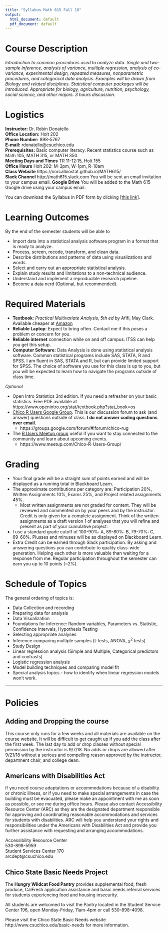 ```yaml
---
title: "Syllabus Math 615 Fall 18"
output:
  html_document: default
  pdf_document: default
---
```


# Course Description

_Introduction to common procedures used to analyze data. Single and two-sample inference, analysis of variance, multiple regression, analysis of co-variance, experimental design, repeated measures, nonparametric procedures, and categorical data analysis. Examples will be drawn from Biology and related disciplines. Statistical computer packages will be introduced. Appropriate for biology, agriculture, nutrition, psychology, social science, and other majors. 3 hours discussion._


# Logistics
**Instructor:** Dr. Robin Donatello  
**Office Location:** Holt 202  
**Phone Number:** 898-5767  
**E-mail:** rdonatello@csuchico.edu  
**Prerequisites:** Basic computer literacy. Recent statistics course such as Math 105, MATH 315, or MATH 350.  
**Meeting Days and Times** TR 11-12:15, Holt 155  
**Office Hours** Holt 202: M-3pm, W-1pm, R-10am  
**Class Website** https://norcalbiostat.github.io/MATH615/  
**Slack Channel**  http://math615.slack.com  You will be sent an email invitation to your campus email. 
**Google Drive**  You will be added to the Math 615 Google drive using your campus email. 

You can download the Syllabus in PDF form by clicking [[this link]](syllabus_615_f18.pdf).


# Learning Outcomes

By the end of the semester students will be able to 

* Import data into a statistical analysis software program in a format that is ready to analyze. 
* Process, screen, recode, transform, and clean data.
* Describe distributions and patterns of data using visualizations and words. 
* Select and carry out an appropriate statistical analysis.
* Explain study results and limitations to a non-technical audience. 
* Understand and implement a reproducible research pipeline. 
* Become a data nerd (Optional, but recommended).


# Required Materials

* **Textbook**: _Practical Multivariate Analysis, 5th ed_ by Afifi, May Clark. Available cheaper at [Amazon](https://www.amazon.com/Practical-Multivariate-Analysis-Chapman-Statistical/dp/1439816808) 
* **Reliable Laptop**: Expect to bring often. Contact me if this poses a problem or concern for you. 
* **Reliable internet** connection while on and off campus. ITSS can help you get this setup. 
* **Computer Software:** Data Analysis is done using statistical analysis software. Common statistical programs include SAS, STATA, R and SPSS. I am fluent in SAS, STATA and R, but can provide limited support for SPSS. The choice of software you use for this class is up to you, but you will be expected to learn how to navigate the programs outside of class time. 

_Optional_  

* Open Intro Statistics 3rd edition. If you need a refresher on your basic statistics. Free PDF available at https://www.openintro.org/stat/textbook.php?stat_book=os
* [Chico R Users Google Group](https://groups.google.com/forum/#!forum/chico-rug). This is our discussion forum to ask (and answer) questions outside of class. **I do not answer coding questions over email.**
    - https://groups.google.com/forum/#!forum/chico-rug
* The [R Users Meetup group](https://www.meetup.com/Chico-R-Users-Group/) useful if you want to stay connected to the community and learn about upcoming events.
    - https://www.meetup.com/Chico-R-Users-Group/

# Grading

* Your final grade will be a straight sum of points earned and will be displayed as a running total in Blackboard Learn. 
* The approximate contributions per category are: Participation 20%, Written Assignments 10%, Exams 25%, and Project related assignments 45%. 
    - Most written assignments are not graded for content. They will be reviewed and commented on by your peers and by the instructor. Credit is only given for a complete assignment. Think of the written assignments as a draft version 1 of analyses that you will refine and present as part of your cumulative project. 
* I use a standard grade cutoff of 100-90\%: A, 89-80\%: B, 79-70\%: C, 69-60\%. Plusses and minuses will be as displayed on Blackboard Learn. 
* Extra Credit can be earned through Slack participation. By asking and answering questions you can contribute to quality class-wide generation. Helping each other is more valuable than waiting for a response from me. Regular participation throughout the semester can earn you up to 10 points (~2%).

# Schedule of Topics

The general ordering of topics is:

* Data Collection and recording
* Preparing data for analysis
* Data Visualization
* Foundations for Inference: Random variables, Parameters vs. Statistic, Confidence Intervals, Hypothesis Testing
* Selecting appropriate analyses
* Inference comparing multiple samples (t-tests, ANOVA, $\chi^{2}$ tests)
* Study Design
* Linear regression analysis (Simple and Multiple, Categorical predictors and contrasts)
* Logistic regression analysis
* Model building techniques and comparing model fit
* Special analysis topics - how to identify when linear regression models won't work. 

----

# Policies

## Adding and Dropping the course

This course only runs for a few weeks and all materials are available on the course website. It will be difficult to get caught up if you add the class after the first week. The last day to add or drop classes without special permission by the instructor is 9/7/18. No adds or drops are allowed after 9/21/18 without a serious and compelling reason approved by the instructor, department chair, and college dean.


## Americans with Disabilities Act

If you need course adaptations or accommodations because of a disability or chronic illness,  or if you need to make special arrangements in case the building must be evacuated, please make an appointment with me as soon as possible, or see me during office hours. Please also contact Accessibility Resource Center (ARC) as they are the designated department responsible for approving and coordinating reasonable accommodations and services for students with disabilities. ARC will help you understand your rights and responsibilities under the Americans with Disabilities Act and provide you further assistance with requesting and arranging accommodations.

Accessibility Resource Center  
530-898-5959   
Student Services Center 170  
arcdept@csuchico.edu  


## Chico State Basic Needs Project

The **Hungry Wildcat Food Pantry** provides supplemental food, fresh produce, CalFresh application assistance and basic needs referral services for students experiencing food and housing insecurity.

All students are welcomed to visit the Pantry located in the Student Service Center 196, open Monday-Friday, 11am-4pm or call 530-898-4098. 

Please visit the Chico State Basic Needs website http://www.csuchico.edu/basic-needs for more information.

 
